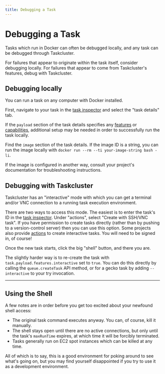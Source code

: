 ```yaml
---
title: Debugging a Task
---
```


# Debugging a Task

Tasks which run in Docker can often be debugged locally, and any task can be
debugged through Taskcluster.

For failures that appear to originate within the task itself, consider
debugging locally. For failures that appear to come from Taskcluster's
features, debug with Taskcluster.

## Debugging locally

You can run a task on any computer with Docker installed.

First, navigate to your task in the [task
inspector](https://tools.taskcluster.net/groups) and select the "task
details" tab.

If the `payload` section of the task details specifies any
[features](/docs/reference/workers/docker-worker/docs/features)
or
[capabilities](/docs/reference/workers/docker-worker/docs/payload),
additional setup may be needed in order to successfully run the task locally.

Find the `image` section of the task details. If the image ID is a string, you
can run the image locally with `docker run --rm --ti your-image-string bash
-li`.

If the image is configured in another way, consult your project's
documentation for troubleshooting instructions.

## Debugging with Taskcluster

Taskcluster has an "interactive" mode with which you can get a terminal and/or
VNC connection to a running task execution environment.

There are two ways to access this mode. The easiest is to enter the task's ID
in the [task inspector](https://tools.taskcluster.net/groups). Under
"actions", select "Create with SSH/VNC task". If you have permission to create
tasks directly (rather than by pushing to a version-control server) then you
can use this option. Some projects also provide
[actions](/docs/manual/using/actions) to create
interactive tasks. You will need to be signed in, of course!

Once the new task starts, click the big "shell" button, and there you are.

The slightly harder way is to re-create the task with
`task.payload.features.interactive` set to `true`.  You can do this directly
by calling the `queue.createTask` API method, or for a gecko task by adding
`--interactive` to your try invocation.

---

## Using the Shell

A few notes are in order before you get too excited about your newfound shell access:

 * The original task command executes anyway.  You can, of course, kill it manually.
 * The shell stays open until there are no active connections, but only until the task's `maxRunTime` expires, at which time it will be forcibly terminated.
 * Tasks generally run on EC2 spot instances which can be killed at any time.

All of which is to say, this is a good environment for poking around to see
what's going on, but you may find yourself disappointed if you try to use it as
a development environment.
